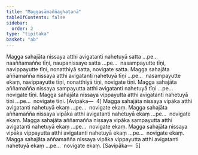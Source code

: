 ```yaml
---
title: "Maggasāmaññaghaṭanā"
tableOfContents: false
sidebar:
  order: 2
type: "tipitaka"
basket: "ab"
---
```



<DynamicBreadcrumb />

<Division number="476">

<Paragraph number="1584">
Magga sahajāta nissaya atthi avigatanti nahetuyā satta …pe…  naaññamaññe tīṇi, naupanissaye satta …pe…  nasampayutte tīṇi, navippayutte tīṇi, nonatthiyā satta, novigate satta.
</Paragraph>

<Paragraph number="1585">
Magga sahajāta aññamañña nissaya atthi avigatanti nahetuyā tīṇi …pe…  nasampayutte ekaṃ, navippayutte tīṇi, nonatthiyā tīṇi, novigate tīṇi.
</Paragraph>

<Paragraph number="1586">
Magga sahajāta aññamañña nissaya sampayutta atthi avigatanti nahetuyā tīṇi …pe…  novigate tīṇi.
</Paragraph>

<Paragraph number="1587">
Magga sahajāta nissaya vippayutta atthi avigatanti nahetuyā tīṇi …pe…  novigate tīṇi. [Avipāka—  4]
</Paragraph>

<Paragraph number="1588">
Magga sahajāta nissaya vipāka atthi avigatanti nahetuyā ekaṃ …pe…  novigate ekaṃ.
</Paragraph>

<Paragraph number="1589">
Magga sahajāta aññamañña nissaya vipāka atthi avigatanti nahetuyā ekaṃ …pe…  novigate ekaṃ.
</Paragraph>

<Paragraph number="1590">
Magga sahajāta aññamañña nissaya vipāka sampayutta atthi avigatanti nahetuyā ekaṃ …pe…  novigate ekaṃ.
</Paragraph>

<Paragraph number="1591">
Magga sahajāta nissaya vipāka vippayutta atthi avigatanti nahetuyā ekaṃ …pe…  novigate ekaṃ.
</Paragraph>

<Paragraph number="1592">
Magga sahajāta aññamañña nissaya vipāka vippayutta atthi avigatanti nahetuyā ekaṃ …pe…  novigate ekaṃ. [Savipāka—  5]
</Paragraph>
</Division>